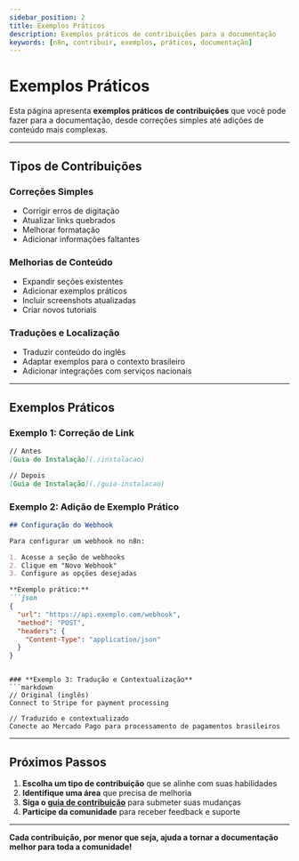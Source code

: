 ---
sidebar_position: 2
title: Exemplos Práticos
description: Exemplos práticos de contribuições para a documentação
keywords: [n8n, contribuir, exemplos, práticos, documentação]
---


# <IonicIcon name="bulb-outline" size={32} color="#ea4b71" /> Exemplos Práticos

Esta página apresenta **exemplos práticos de contribuições** que você pode fazer para a documentação, desde correções simples até adições de conteúdo mais complexas.

---

## <IonicIcon name="checkmark-circle-outline" size={24} color="#10b981" /> Tipos de Contribuições

### **Correções Simples**
- Corrigir erros de digitação
- Atualizar links quebrados
- Melhorar formatação
- Adicionar informações faltantes

### **Melhorias de Conteúdo**
- Expandir seções existentes
- Adicionar exemplos práticos
- Incluir screenshots atualizadas
- Criar novos tutoriais

### **Traduções e Localização**
- Traduzir conteúdo do inglês
- Adaptar exemplos para o contexto brasileiro
- Adicionar integrações com serviços nacionais

---

## <IonicIcon name="code-outline" size={24} color="#ea4b71" /> Exemplos Práticos

### **Exemplo 1: Correção de Link**
```markdown
// Antes
[Guia de Instalação](./instalacao)

// Depois  
[Guia de Instalação](./guia-instalacao)
```

### **Exemplo 2: Adição de Exemplo Prático**
```markdown
## Configuração do Webhook

Para configurar um webhook no n8n:

1. Acesse a seção de webhooks
2. Clique em "Novo Webhook"
3. Configure as opções desejadas

**Exemplo prático:**
```json
{
  "url": "https://api.exemplo.com/webhook",
  "method": "POST",
  "headers": {
    "Content-Type": "application/json"
  }
}
```
```

### **Exemplo 3: Tradução e Contextualização**
```markdown
// Original (inglês)
Connect to Stripe for payment processing

// Traduzido e contextualizado
Conecte ao Mercado Pago para processamento de pagamentos brasileiros
```

---

## <IonicIcon name="rocket-outline" size={24} color="#f59e0b" /> Próximos Passos

1. **Escolha um tipo de contribuição** que se alinhe com suas habilidades
2. **Identifique uma área** que precisa de melhoria
3. **Siga o [guia de contribuição](./getting-started)** para submeter suas mudanças
4. **Participe da comunidade** para receber feedback e suporte

---

**<IonicIcon name="heart-outline" size={16} color="#ea4b71" /> Cada contribuição, por menor que seja, ajuda a tornar a documentação melhor para toda a comunidade!** 